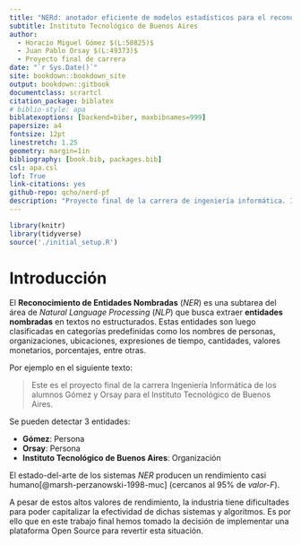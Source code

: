 ```yaml
--- 
title: "NERd: anotador eficiente de modelos estadísticos para el reconocimiento de entidades nombradas"
subtitle: Instituto Tecnológico de Buenos Aires
author:
  - Horacio Miguel Gómez $(L:50825)$
  - Juan Pablo Orsay $(L:49373)$
  - Proyecto final de carrera
date: "`r Sys.Date()`"
site: bookdown::bookdown_site
output: bookdown::gitbook
documentclass: scrartcl
citation_package: biblatex
# biblio-style: apa
biblatexoptions: [backend=biber, maxbibnames=999]
papersize: a4
fontsize: 12pt
linestretch: 1.25
geometry: margin=1in
bibliography: [book.bib, packages.bib]
csl: apa.csl
lof: True
link-citations: yes
github-repo: qcho/nerd-pf
description: "Proyecto final de la carrera de ingeniería informática. ITBA."
---
```


```r
library(knitr)
library(tidyverse)
source('./initial_setup.R')
```

\newpage
# Introducción {#intro}

El **Reconocimiento de Entidades Nombradas** (_NER_) es una subtarea del área de _Natural Language Processing_ (_NLP_) que busca extraer **entidades nombradas** en textos no estructurados. Estas entidades son luego clasificadas en categorías predefinidas como los nombres de personas, organizaciones, ubicaciones, expresiones de tiempo, cantidades, valores monetarios, porcentajes, entre otras.

Por ejemplo en el siguiente texto:

>Este es el proyecto final de la carrera Ingeniería Informática de los alumnos Gómez y Orsay para el Instituto Tecnológico de Buenos Aires.

Se pueden detectar 3 entidades:

* **Gómez**: Persona
* **Orsay**: Persona
* **Instituto Tecnológico de Buenos Aires**: Organización

El estado-del-arte de los sistemas _NER_ producen un rendimiento casi humano[@marsh-perzanowski-1998-muc] (cercanos al 95% de _valor-F_).

A pesar de estos altos valores de rendimiento, la industria tiene dificultades para poder capitalizar la efectividad de dichas sistemas y algoritmos.
Es por ello que en este trabajo final hemos tomado la decisión de implementar una plataforma Open Source para revertir esta situación.
